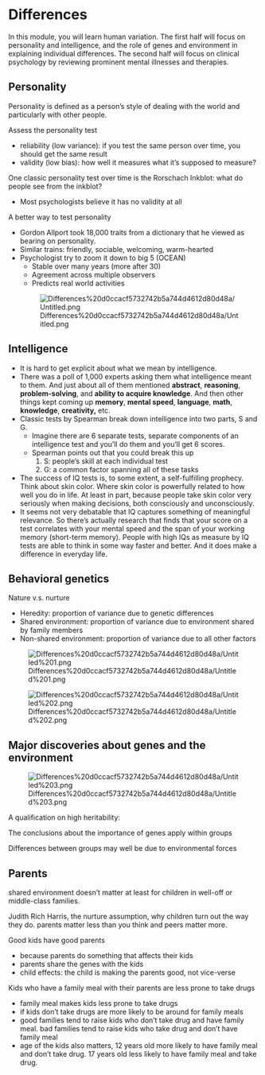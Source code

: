 # Differences

In this module, you will learn human variation. The first half will focus on personality and intelligence, and the role of genes and environment in explaining individual differences. The second half will focus on clinical psychology by reviewing prominent mental illnesses and therapies.

## Personality

Personality is defined as a person's style of dealing with the world and particularly with other people. 

Assess the personality test

- reliability (low variance): if you test the same person over time, you should get the same result
- validity (low bias): how well it measures what it's supposed to measure?

One classic personality test over time is the Rorschach Inkblot: what do people see from the inkblot?

- Most psychologists believe it has no validity at all

A better way to test personality

- Gordon Allport took 18,000 traits from a dictionary that he viewed as bearing on personality.
- Similar trains: friendly, sociable, welcoming, warm-hearted
- Psychologist try to zoom it down to big 5 (OCEAN)
    - Stable over many years (more after 30)
    - Agreement across multiple observers
    - Predicts real world activities

    ![Differences%20d0ccacf5732742b5a744d4612d80d48a/Untitled.png](Differences%20d0ccacf5732742b5a744d4612d80d48a/Untitled.png)

## Intelligence

- It is hard to get explicit about what we mean by intelligence.
- There was a poll of 1,000 experts asking them what intelligence meant to them. And just about all of them mentioned **abstract**, **reasoning**, **problem-solving**, and **ability to acquire knowledge**. And then other things kept coming up **memory**, **mental speed**, **language**, **math**, **knowledge**, **creativity,** etc.
- Classic tests by Spearman break down intelligence into two parts, S and G.
    - Imagine there are 6 separate tests, separate components of an intelligence test and you'll do them and you'll get 6 scores.
    - Spearman points out that you could break this up
        1. S: people's skill at each individual test
        2. G: a common factor spanning all of these tasks
- The success of IQ tests is, to some extent, a self-fulfilling prophecy. Think about skin color. Where skin color is powerfully related to how well you do in life. At least in part, because people take skin color very seriously when making decisions, both consciously and unconsciously.
- It seems not very debatable that IQ captures something of meaningful relevance. So there's actually research that finds that your score on a test correlates with your mental speed and the span of your working memory (short-term memory). People with high IQs as measure by IQ tests are able to think in some way faster and better. And it does make a difference in everyday life.

## Behavioral genetics

Nature v.s. nurture

- Heredity: proportion of variance due to genetic differences
- Shared environment: proportion of variance due to environment shared by family members
- Non-shared environment: proportion of variance due to all other factors

![Differences%20d0ccacf5732742b5a744d4612d80d48a/Untitled%201.png](Differences%20d0ccacf5732742b5a744d4612d80d48a/Untitled%201.png)

![Differences%20d0ccacf5732742b5a744d4612d80d48a/Untitled%202.png](Differences%20d0ccacf5732742b5a744d4612d80d48a/Untitled%202.png)

## Major discoveries about genes and the environment

![Differences%20d0ccacf5732742b5a744d4612d80d48a/Untitled%203.png](Differences%20d0ccacf5732742b5a744d4612d80d48a/Untitled%203.png)

A qualification on high heritability: 

The conclusions about the importance of genes apply within groups

Differences between groups may well be due to environmental forces

## Parents

shared environment doesn't matter at least for children in well-off or middle-class families. 

Judith Rich Harris, the nurture assumption, why children turn out the way they do. parents matter less than you think and peers matter more. 

Good kids have good parents

- because parents do something that affects their kids
- parents share the genes with the kids
- child effects: the child is making the parents good, not vice-verse

Kids who have a family meal with their parents are less prone to take drugs

- family meal makes kids less prone to take drugs
- if kids don't take drugs are more likely to be around for family meals
- good families tend to raise kids who don't take drug and have family meal. bad families tend to raise kids who take drug and don't have family meal
- age of the kids also matters, 12 years old more likely to have family meal and don't take drug. 17 years old less likely to have family meal and take drug.
